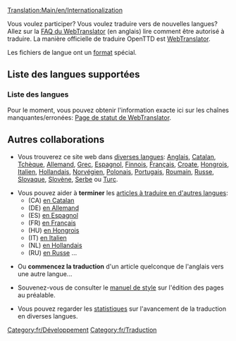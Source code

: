 [[Translation:Main/en/Internationalization]]

Vous voulez participer? Vous voulez traduire vers de nouvelles langues? Allez sur la [http://translator.openttd.org/en/faq FAQ du WebTranslator] (en anglais) lire comment être autorisé à traduire. La manière officielle de traduire OpenTTD est [[Main/fr/WebTranslator3|WebTranslator]].

Les fichiers de langue ont un [[Main/fr/Format des fichiers de langue|format]] spécial.

=='''Liste des langues supportées'''==

==='''Liste des langues'''===
Pour le moment, vous pouvez obtenir l'information exacte ici sur les chaînes manquantes/erronées:
[http://translator.openttd.org/status Page de statut de WebTranslator].

=='''Autres collaborations'''==
*Vous trouverez ce site web dans [[Category/en/Articles in other languages|diverses langues]]: [[Main/en/Main Page|Anglais]], [[Main/ca/Pàgina principal|Catalan]], [[Main/cs/Hlavní strana|Tchèque]], [[Main/de/Startseite|Allemand]], [[Main/el/Κύρια πύλη|Grec]], [[Main/es/Página principal|Espagnol]], [[Main/fi/Etusivu|Finnois]], [[Main/fr/Accueil|Français]], [[Main/hr/Glavna stranica|Croate]], [[Main/hu/Kezdőlap|Hongrois]], [[Main/it/Pagina principale|Italien]], [[Main/nl/Hoofdpagina|Hollandais]], [[Main/no/Forside|Norvégien]], [[Main/pl/Strona główna|Polonais]], [[Main/pt/Página principal|Portugais]], [[Main/ro/Pagina principală|Roumain]], [[Main/ru/Главная страница|Russe]], [[Main/sk/Hlavná stránka|Slovaque]], [[Main/sl/Glavna stran|Slovène]], [[Main/sr/Glavna strana|Serbe]] ou [[Main/tr/Ana sayfa|Turc]].

*Vous pouvez aider à '''terminer''' les [[Main/en/Articles are being translated into other languages|articles à traduire en d'autres langues]]:
**(CA) [[Category/ca/Articles traduint-se al català|en Catalan]]
**(DE) [[Category/de/Artikel, welche in die deutsche Sprache übersetzt werden|en Allemand]]
**(ES) [[Category/es/Artículos que se están traduciendo al español|en Espagnol]]
**(FR) [[Category/fr/À traduire en français|en Français]]
**(HU) [[Category/hu/Fordításban|en Hongrois]]
**(IT) [[Category/it/Articoli in fase di traduzione|en Italien]]
**(NL) [[Category/nl/Artikelen die worden vertaald|en Hollandais]]
**(RU) [[Category/ru/Статьи, которые в настоящее время переводятся на русский язык/Ru#Category:Статьи в настоящее время переведенные на русский язык|en Russe]] ...

*Ou '''commencez la traduction''' d'un article quelconque de l'anglais vers une autre langue...

*Souvenez-vous de consulter le [[Main/en/Manuel de Style/Fr#Pages n'étant pas en anglais|manuel de style]] sur l'édition des pages au préalable.

*Vous pouvez regarder les [[Category/en/Other languages|statistiques]] sur l'avancement de la traduction en diverses langues.

[[Category:fr/Développement]][[Category:fr/Traduction]]
